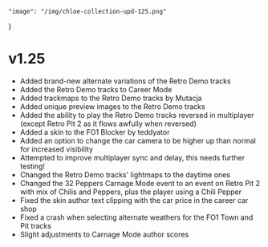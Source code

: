     "image": "/img/chloe-collection-upd-125.png"
}

# v1.25

- Added brand-new alternate variations of the Retro Demo tracks
- Added the Retro Demo tracks to Career Mode
- Added trackmaps to the Retro Demo tracks by Mutacja 
- Added unique preview images to the Retro Demo tracks
- Added the ability to play the Retro Demo tracks reversed in multiplayer (except Retro Pit 2 as it flows awfully when reversed)
- Added a skin to the FO1 Blocker by teddyator 
- Added an option to change the car camera to be higher up than normal for increased visibility
- Attempted to improve multiplayer sync and delay, this needs further testing!
- Changed the Retro Demo tracks' lightmaps to the daytime ones
- Changed the 32 Peppers Carnage Mode event to an event on Retro Pit 2 with mix of Chilis and Peppers, plus the player using a Chili Pepper
- Fixed the skin author text clipping with the car price in the career car shop
- Fixed a crash when selecting alternate weathers for the FO1 Town and Pit tracks
- Slight adjustments to Carnage Mode author scores